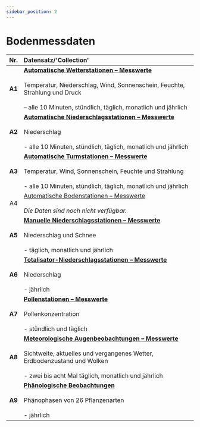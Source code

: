 ```yaml
---
sidebar_position: 2
---
```


# Bodenmessdaten

| Nr.    | Datensatz/'Collection' |
|:------:|:---------|
| **A1** | [**Automatische Wetterstationen – Messwerte**](/a-data-groundbased/a1-automatic-weather-stations) <br></br> Temperatur, Niederschlag, Wind, Sonnenschein, Feuchte, Strahlung und Druck <br></br> – alle 10 Minuten, stündlich, täglich, monatlich und jährlich |
| **A2** | [**Automatische Niederschlagsstationen – Messwerte**](/a-data-groundbased/a2-automatic-precipitation-stations) <br></br> Niederschlag <br></br> - alle 10 Minuten, stündlich, täglich, monatlich und jährlich |
| **A3** | [**Automatische Turmstationen – Messwerte**](/a-data-groundbased/a3-automatic-tower-stations) <br></br> Temperatur, Wind, Sonnenschein, Feuchte und Strahlung <br></br> - alle 10 Minuten, stündlich, täglich, monatlich und jährlich |
| A4     | [Automatische Bodenstationen – Messwerte](/a-data-groundbased/a4-automatic-soil-stations) <br></br> *Die Daten sind noch nicht verfügbar.* |
| **A5** | [**Manuelle Niederschlagsstationen – Messwerte**](/a-data-groundbased/a5-manual-precipitation-stations) <br></br> Niederschlag und Schnee <br></br> - täglich, monatlich und jährlich |
| **A6** | [**Totalisator-Niederschlagsstationen – Messwerte**](/a-data-groundbased/a6-totaliser-precipitation-stations) <br></br> Niederschlag <br></br> - jährlich |
| **A7** | [**Pollenstationen – Messwerte**](/a-data-groundbased/a7-pollen-stations) <br></br> Pollenkonzentration <br></br> - stündlich und täglich |
| **A8** | [**Meteorologische Augenbeobachtungen – Messwerte**](/a-data-groundbased/a8-meteorological-visual-observations) <br></br> Sichtweite, aktuelles und vergangenes Wetter, Erdbodenzustand und Wolken <br></br> - zwei bis acht Mal täglich, monatlich und jährlich |
| **A9** | [**Phänologische Beobachtungen**](/a-data-groundbased/a9-phenological-observations) <br></br> Phänophasen von 26 Pflanzenarten <br></br> - jährlich |
